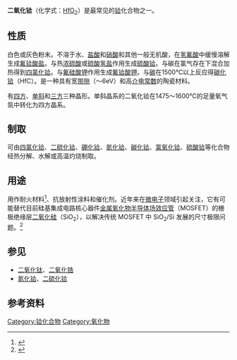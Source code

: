 {{noteTA
|1=zh-cn:介电常数; zh-tw:介電係數;
}}
{{chembox
| ImageFile = Hafnium(IV) oxide.jpg
|   ImageSize = 200px
|   ImageName = 二氧化铪
| IUPACName = Hafnium(IV) oxide
|   OtherNames = 氧化铪(Ⅳ)
|Section1={{Chembox Identifiers
| ChemSpiderID_Ref = {{chemspidercite|correct|chemspider}}
| ChemSpiderID = 258363
| SMILES = O=[Hf]=O
| InChIKey = CJNBYAVZURUTKZ-MSHMTBKAAI
| StdInChI_Ref = {{stdinchicite|correct|chemspider}}
| StdInChI = 1S/Hf.2O
| StdInChIKey_Ref = {{stdinchicite|correct|chemspider}}
| StdInChIKey = CJNBYAVZURUTKZ-UHFFFAOYSA-N
| CASNo = 12055-23-1
| CASNo_Ref = {{cascite|correct|CAS}}
| EINECS = 
| PubChem = 292779
| InChI = 1/Hf.2O/rHfO2/c2-1-3
| RTECS =
  }}
|Section2 = {{Chembox Properties
|   Formula = HfO<sub>2</sub>
|   MolarMass = 210.49 
|   Appearance = 白色粉末
|   Density = 9.68 g/cm<sup>3</sup> (固)
|   MeltingPt = 2758 °C
|   BoilingPt = 5400 °C
|   Solubility = 不溶于水
|   SolubleOther = 
|    Solvent = 
|   pKa = 
|   pKb = 
  }}
| Section7 = {{Chembox Hazards
|   ExternalMSDS = 
|   EUIndex = 
|   EUClass = 
|   MainHazards = 
|   RPhrases = 
|   SPhrases = 
|   NFPA-H = 
|   NFPA-F = 
|   NFPA-R = 
|   NFPA-O =
|   FlashPt = 
|   PEL = 
  }}
}}
'''二氧化铪'''（化学式：[[铪|Hf]][[氧|O]]<sub>2</sub>）是最常见的[[铪|铪]]化合物之一。

== 性质 ==
白色或灰色粉末。不溶于水、[[盐酸|盐酸]]和[[硝酸|硝酸]]和其他一般无机酸，在[[氢氟酸|氢氟酸]]中缓慢溶解生成[[氟铪酸盐|氟铪酸盐]]。与热[[浓硫酸|浓硫酸]]或[[硫酸氢盐|硫酸氢盐]]作用生成[[硫酸铪|硫酸铪]]。与碳在氯气存在下混合加热得到[[四氯化铪|四氯化铪]]。与[[氟硅酸钾|氟硅酸钾]]作用生成[[氟铪酸钾|氟铪酸钾]]。与[[碳|碳]]在1500℃以上反应得[[碳化铪|碳化铪]]（HfC）。是一种具有宽[[带隙|带隙]]（～6eV）和高[[介电常数|介电常数]]的陶瓷材料。

有[[四方晶系|四方]]、[[单斜晶系|单斜]]和[[三方晶系|三方]]三种晶形。单斜晶系的二氧化铪在1475～1600℃的足量氧气氛中转化为四方晶系。

== 制取 ==
可由[[四氯化铪|四氯化铪]]、[[二硫化铪|二硫化铪]]、[[硼化铪|硼化铪]]、[[氮化铪|氮化铪]]、[[碳化铪|碳化铪]]、[[氯氧化铪|氯氧化铪]]、[[硫酸铪|硫酸铪]]等化合物经热分解、水解或高温灼烧制取。

== 用途 ==
用作耐火材料<ref>{{cite web|url=http://www.omega.co.uk/ppt/pptsc.asp?ref=XTA-W5R26&Nav=tema06|title=Very High Temperature Exotic Thermocouple Probes|publisher=Omega Engineering, Inc.|accessdate=2008-12-03|archive-date=2012-02-19|archive-url=https://web.archive.org/web/20120219035355/http://www.omega.co.uk/ppt/pptsc.asp?ref=XTA-W5R26&Nav=tema06|dead-url=no}}</ref>、抗放射性涂料和催化剂。近年来在[[微电子|微电子]]领域引起关注，它有可能替代目前硅基集成电路核心器件[[金属氧化物半导体场效应管|金属氧化物半导体场效应管]]（MOSFET）的栅极绝缘层[[二氧化硅|二氧化硅]]（SiO<sub>2</sub>），以解决传统 MOSFET 中 SiO<sub>2</sub>/Si 发展的尺寸极限问题。<ref>{{cite news|url=http://www.nytimes.com/2007/01/27/technology/27chip.html|title=Intel Says Chips Will Run Faster, Using Less Power|publisher=New York Times|date=2007-01-27|accessdate=2009-08-27|archive-date=2017-08-26|archive-url=https://web.archive.org/web/20170826075311/http://www.nytimes.com/2007/01/27/technology/27chip.html|dead-url=no}}</ref>

== 参见 ==
* [[二氧化钛|二氧化钛]]、[[二氧化锆|二氧化锆]]
* [[氮化铪|氮化铪]]、[[二硫化铪|二硫化铪]]

== 参考资料 ==
{{reflist}}

{{铪化合物}}
{{氧化物}}

[[Category:铪化合物|Category:铪化合物]]
[[Category:氧化物|Category:氧化物]]